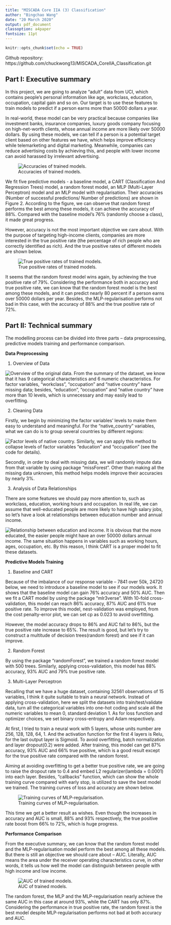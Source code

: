```yaml
---
title: "MISCADA Core IIA (3) Classification"
author: "Bingchao Wang"
date: "20 March 2020"
output: pdf_document
classoption: a4paper
fontsize: 11pt
---
```


```r
knitr::opts_chunk$set(echo = TRUE)
```

Github repository: https://github.com/chuckwong13/MISCADA_CoreIIA_Classification.git

## Part I: Executive summary

In this project, we are going to analyze "adult" data from UCI, which contains people's personal information like age, workclass, education, occupation, capital gain and so on. Our target is to use these features to train models to predict if a person earns more than 50000 dollars a year. 

In real-world, these model can be very practical because companies like investment banks, insurance companies, luxury goods company focusing on high-net-worth clients, whose annual income are more likely over 50000 dollars. By using these models, we can tell if a person is a potential target client based on other features we have, which helps improve efficiency while telemarketing and digital marketing. Meanwhile, companies can reduce advertising costs by achieving this, and people with lower income can avoid harassed by irrelevant advertising.

![Accuracies of trained models.](../Plots/models_accuracies.png)

We fit five predictive models - a baseline model, a CART (Classification And Regression Trees) model, a random forest model, an MLP (Multi-Layer Perceptron) model and an MLP model with regularisation. Their accuracies (Number of successful predictions/ Number of predictions) are shown in Figure 2. According to the figure, we can observe that random forest performs the best among these models, it can achieve the accuracy of 88%. Compared with the baseline model's 76% (randomly choose a class), it made great progress.

However, accuracy is not the most important objective we care about. With the purpose of targeting high-income clients, companies are more interested in the true positive rate (the percentage of rich people who are correctly identified as rich). And the true positive rates of different models are shown below.

![True positive rates of trained models.](../Plots/models_tpr.png)

It seems that the random forest model wins again, by achieving the true positive rate of 79%. Considering the performance both in accuracy and true positive rate, we can know that the random forest model is the best among these models, and it can predict nearly 80 percent if a person earns over 50000 dollars per year. Besides, the MLP-regularisation performs not bad in this case, with the accuracy of 88% and the true positive rate of 72%.

## Part II: Technical summary

The modelling process can be divided into three parts – data preprocessing, predictive models training and performance comparison.

**Data Preprocessing**

1. Overview of Data

![Overview of the original data.](../Plots/data_overview.png)
From the summary of the dataset, we know that it has 9 categorical characteristics and 6 numeric characteristics. For factor variables, “workclass”, “occupation” and “native country” have missing data; besides, “education”, “occupation” and “native country” have more than 10 levels, which is unnecessary and may easily lead to overfitting.

2. Cleaning Data

Firstly, we begin by minimizing the factor variables’ levels to make them easy to understand and meaningful. For the "native_country" variables, what we can do is to group several countries by different regions:

![Factor levels of native country.](../Plots/factor_nativecountry.png)
Similarly, we can apply this method to collapse levels of factor variables “education” and “occupation” (see the code for details).

Secondly, in order to deal with missing data, we will randomly impute data from that variable by using package "missForest". Other than making all the missing data unknown, this method helps models improve their accuracies by nearly 3%.

3. Analysis of Data Relationships 

There are some features we should pay more attention to, such as workclass, education, working hours and occupation. In real life, we can assume that well-educated people are more likely to have high salary jobs, so let's have a look at relationships between education number and annual income.

![Relationship between education and income.](../Plots/edu_income.png)
It is obvious that the more educated, the easier people might have an over 50000 dollars annual income. The same situation happens in variables such as working hours, ages, occupation, etc. By this reason, I think CART is a proper model to fit these datasets.

**Predictive Models Training**

1. Baseline and CART

Because of the imbalance of our response variable – 7841 over 50k, 24720 below, we need to introduce a baseline model to see if our models work. It shows that the baseline model can gain 76% accuracy and 50% AUC. Then we fit a CART model by using the package “mlr3verse”. With 10-fold cross-validation, this model can reach 86% accuracy, 87% AUC and 61% true positive rate. To improve this model, nest-validation was employed, from the cost penalty-error plot, we can set cp as 0.023 to avoid overfitting. 

However, the model accuracy drops to 86% and AUC fall to 86%, but the true positive rate increase to 65%. The result is good, but let’s try to construct a multitude of decision trees(random forest) and see if it can improve.

2. Random Forest

By using the package “randomForest”, we trained a random forest model with 500 trees. Similarly, applying cross-validation, this model has 88% accuracy, 93% AUC and 79% true positive rate.

3. Multi-Layer Perceptron

Recalling that we have a huge dataset, containing 32561 observations of 15 variables, I think it quite suitable to train a neural network. Instead of applying cross-validation, here we split the datasets into train/test/validate data, turn all the categorical variables into one-hot coding and scale all the numeric variables to mean 0, standard deviation 1. As for loss function and optimizer choices, we set binary cross-entropy and Adam respectively. 

At first, I tried to train a neural work with 5 layers, whose units number are 256, 128, 128, 64, 1. And the activation function for the first 4 layers is Relu, for the last output layer is Sigmoid. To avoid overfitting, batch normalization and layer dropout(0.2) were added. After training, this model can get 87% accuracy, 93% AUC and 66% true positive, which is a good result except for the true positive rate compared with the random forest.

Aiming at avoiding overfitting to get a better true positive rate, we are going to raise the dropout rate to 0.4  and embed L2 regularizer(lambda = 0.0001) into each layer. Besides, “callbacks” function, which can show the whole training curve compared with early stop, is utilized to save the best model we trained. The training curves of loss and accuracy are shown below.

![Training curves of MLP-regularisation.](../Plots/mlpre_training_curve.jpeg)

This time we get a better result as wishes. Even though the increases in accuracy and AUC is small, 88% and 93% respectively, the true positive rate boost from 66% to 72%, which is huge progress.

**Performance Comparison**

From the executive summary, we can know that the random forest model and the MLP-regularisation model perform the best among all these models. But there is still an objective we should care about – AUC. Literally, AUC means the area under the receiver operating characteristics curve, in other words, it tells us how well the model can distinguish between people with high income and low income.

![AUC of trained models.](../Plots/models_aucs.png)

The random forest, the MLP and the MLP-regularisation nearly achieve the same AUC in this case at around 93%, while the CART has only 87%. Considering the performance in true positive rate, the random forest is the best model despite MLP-regularisation performs not bad at both accuracy and AUC.
